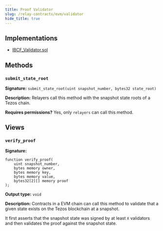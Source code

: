 ```yaml
---
title: Proof Validator
slug: /relay-contracts/evm/validator
hide_title: true
---
```


## Implementations

- [IBCF_Validator.sol](https://github.com/airgap-it/ibcf/blob/main/contracts/evm/IBCF_Validator.sol)

## Methods

### `submit_state_root`

**Signature:** `submit_state_root(uint snapshot_number, bytes32 state_root)`

**Description:** Relayers call this method with the snapshot state roots of a Tezos chain.

**Requires permissions?** Yes, only `relayers` can call this method.

<div class="padding-vert--md"></div>

## Views

### `verify_proof`

**Signature:**

```
function verify_proof(
    uint snapshot_number,
    bytes memory owner,
    bytes memory key,
    bytes memory value,
    bytes32[2][] memory proof
);
```

**Output type:** `void`

**Description:**
Contracts in a EVM chain can call this method to validate that a given state exists on the Tezos blockchain at a snapshot.

It first asserts that the snapshot state was signed by at least `X` validators and then validates the proof against the snapshot state.
